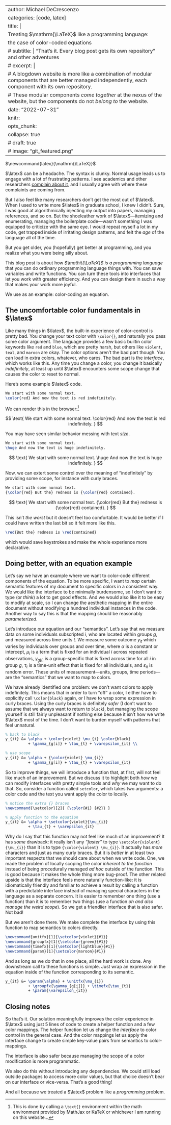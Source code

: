 
---
author: Michael DeCrescenzo
categories: [code, latex]
title: |
    Treating $\mathrm{\LaTeX}$ like a programming language:
    the case of color-coded equations
# subtitle: | "That's it. Every blog post gets its own repository" and other adventures
# excerpt: |
#     A blogdown website is more like a combination of modular components that are better managed independently, each component with its own repository.
#     These modular components _come together_ at the nexus of the website, but the components do not _belong to_ the website.
date: "2022-07-31"
knitr:
    opts_chunk:
        collapse: true
# draft: true
# image: "git_featured.png"
---

$\newcommand{latex}{\mathrm{\LaTeX}}$

$\latex$ can be a headache.
The syntax is clunky.
Normal usage leads us to engage with a lot of frustrating patterns.
I see academics and other researchers [complain about it](https://twitter.com/RexDouglass/status/1551464194527989760), and I usually agree with where these complaints are coming from.

But I also feel like many researchers don't get the most out of $\latex$.
When I used to write more $\latex$ in graduate school, I knew I didn't.
Sure, I was good at algorithmically injecting my output into papers, managing references, and so on.
But the shoeleather work of $\latex$---itemizing and enumerating, managing the boilerplate code---wasn't something I was equipped to criticize with the same eye.
I would repeat myself a lot in my code, get trapped inside of irritating design patterns, and felt the _age_ of the language all of the time.

But you get older, you (hopefully) get better at programming, and you realize what you were being silly about.

This blog post is about how _$\mathit{\LaTeX}$ is a programming language_ that you can do ordinary programming language things with.
You can save variables and write functions.
You can turn these tools into interfaces that let you work with greater efficiency.
And you can design them in such a way that makes your work more joyful.

We use as an example: color-coding an equation.

## The uncomfortable color fundamentals in $\latex$

Like many things in $\latex$, the built-in experience of color-control is pretty bad.
You change your text color with `\color{}`, and naturally you pass some color argument.
The language provides a few basic builtin color keywords like `red` and `blue`, which are pretty harsh, but others like `violent`, `teal`, and `maroon` are okay.
The color options aren't the bad part though.
You can load in extra colors, whatever, who cares.
The bad part is the _interface_, which works like this.
Any time you change a color, you change it basically _indefinitely_, at least up until $\latex$ encounters some scope change that causes the color to reset to normal.

Here's some example $\latex$ code.

```latex
We start with some normal text.
\color{red} And now the text is red indefinitely.
```

We can render this in the browser:[^mathtext]

[^mathtext]: This is done by calling a `\text{}` environment within the math environment provided by MathJax or KaTeX or whichever I am running on this website...

$$
\text{
    We start with some normal text. 
    \color{red} And now the text is red indefinitely.
}
$$


You may have seen similar behavior messing with text _size_.

```latex
We start with some normal text.
\huge And now the text is huge indefinitely.
```

$$
\text{
    We start with some normal text. 
    \huge And now the text is huge indefinitely.
}
$$

Now, we can extert some control over the meaning of "indefinitely" by providing some scope, for instance with curly braces.

```latex
We start with some normal text. 
{\color{red} But the} redness is {\color{red} contained}.
```

$$
\text{
    We start with some normal text. 
    {\color{red} But the} redness is {\color{red} contained}.
}
$$

This isn't _the worst_ but it doesn't feel too comfortable.
It would be better if I could have written the last bit so it felt more like this.
```latex
\red{But the} redness is \red{contained}
```
which would save keystrokes and make the whole experience more declarative.


## Doing better, with an equation example

Let's say we have an example where we want to color-code different components of the equation.
To be more specific, I want to _map_ certain semantic features of my document to specific colors in a consistent way.
We would like the interface to be minimally burdensome, so I don't want to type (or _think_) a lot to get good effects.
And we would also like it to be easy to modify at scale, so I can change the aesthetic mapping in the entire document without modifying a hundred individual instances in the code.
Another way to say this is that the mapping should be reasonably _parameterized_.

Let's introduce our equation and our "semantics".
Let's say that we measure data on some individuals subscripted $i$, who are located within groups $g$, and measured across time units $t$.
We measure some outcome $y_{it}$ which varies by individuals over groups and over time,
\begin{align}
    y_{it} &= \alpha + \mu_{i} + \gamma_{g[i]} + \tau_{t} + \varepsilon_{it}
\end{align}
where $\alpha$ is a constant or intercept, $\mu_{i}$ is a term that is fixed for an individual $i$ across repeated observations,
$\gamma_{g[i]}$ is a group-specific that is fixed across time for all $i$ in group $g$,
$\tau_{t}$ is a time-unit effect that is fixed for all individuals,
and $\varepsilon_{it}$ is random error.
These units of measurement---units, groups, time periods---are the "semantics" that we want to map to colors.

We have already identified one problem: we don't want colors to apply indefinitely.
This means that in order to turn "off" a color, I either have to explicitly call `\color{black}` again,
or I have to wrap some expression in curly braces.
Using the curly braces is definitely _safer_ (I don't want to assume that we always want to return to `black`),
but managing the scope yourself is still fairly unpleasant if nothing else because it isn't how we write $\latex$ most of the time.
I don't want to burden myself with patterns that feel unnatural.

```latex
% back to black
y_{it} &= \alpha + \color{violet} \mu_{i} \color{black} 
          + \gamma_{g[i]} + \tau_{t} + \varepsilon_{it} \\

% use scope
y_{it} &= \alpha + {\color{violet} \mu_{i}} 
          + \gamma_{g[i]} + \tau_{t} + \varepsilon_{it}
```

\begin{align}
    y_{it} &= \alpha + \color{violet} \mu_{i} \color{black} + \gamma_{g[i]} + \tau_{t} + \varepsilon_{it} \\
    y_{it} &= \alpha + {\color{violet} \mu_{i}} + \gamma_{g[i]} + \tau_{t} + \varepsilon_{it}
\end{align}

So to improve things, we will introduce a function that, at first, will not feel like much of an improvement.
But we discuss it to highlight both _how_ we can modify interfaces with pretty simple tools and _why_ we may want to do that.
So, consider a function called `setcolor`, which takes two arguments: a color code and the text you want apply the color to locally.

```latex
% notice the extra {} braces
\newcommand{\setcolor}[2]{ {\color{#1} {#2}} } 

% apply function to the equation
y_{it} &= \alpha + \setcolor{violet}{\mu_{i}} 
          + \tau_{t} + \varepsilon_{it}
```

\begin{align}
    \newcommand{\setcolor}[2]{ {\color{#1} {#2}} }
    y_{it} &= \alpha + \setcolor{violet}{\mu_{i}} + \gamma_{g[i]} + \tau_{t} + \varepsilon_{it}
\end{align}

Why do I say that this function may not feel like much of an improvement?
It has _some_ drawback: it really isn't any _"faster"_ to type `\setcolor{violent}{\mu_{i}}` than it is to type `{\color{violent} \mu_{i}}`.
It actually has _more_ characters and just as many curly braces.
But it is _better_ in at least two important respects that we should care about when we write code.
One, we made the problem of locally scoping the color _inherent to the function_ instead of being procedurally managed _ad hoc_ outside of the function.
This is good because it makes the whole thing more bug-proof.
The other related upside is that the interface feels more naturally function-like:
it is idiomatically friendly and familiar to achieve a result by calling a function with a predictable interface instead of managing special characters in the language as a separate concern.
It is easier to remember one thing (use a function) than it is to remember two things (use a function _oh and also manage the weird scope_).
So we get a friendlier interface that is also safer.
Not bad!

But we aren't done there.
We make complete the interface by using this function to map semantics to colors directly.

```latex
\newcommand{unitfx}[1]{\setcolor{violet}{#1}}
\newcommand{groupfx}[1]{\setcolor{green}{#1}}
\newcommand{timefx}[1]{\setcolor{lightblue}{#1}}
\newcommand{param}[1]{\setcolor{maroon}{#1}}
```

And as long as we do that in one place, all the hard work is done.
Any downstream call to these functions is simple.
Just wrap an expression in the equation inside of the function corresponding to its semantic.

```latex
y_{it} &= \param{\alpha} + \unitfx{\mu_{i}}
          + \groupfx{\gamma_{g[i]}} + \timefx{\tau_{t}}
          + \param{\varepsilon_{it}}
```

\begin{align}
    \newcommand{unitfx}[1]{\setcolor{violet}{#1}}
    \newcommand{groupfx}[1]{\setcolor{green}{#1}}
    \newcommand{timefx}[1]{\setcolor{orange}{#1}}
    \newcommand{param}[1]{\setcolor{maroon}{#1}}
    y_{it} &= \param{\alpha} + \unitfx{\mu_{i}} + \groupfx{\gamma_{g[i]}} + \timefx{\tau_{t}} + \param{\varepsilon_{it}}
\end{align}


## Closing notes

So that's it.
Our solution meaningfully improves the color experience in $\latex$ using just 5 lines of code to create a helper function and a few color mappings.
The helper function let us change the _interface_ to color control in the general case.
And the color mappings let us apply the interface change to create simple key-value pairs from semantics to color-mappings.

The interface is also safer because managing the scope of a color modification is more programmatic.

We also do this without introducing any dependencies.
We could still load outside packages to access more color values, but that choice doesn't bear on our interface or vice-versa.
That's a good thing!

And all because we treated a $\latex$ problem like a _programming_ problem.



